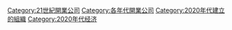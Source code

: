 {{EstcatDecadeType|20|2|21|公司|Companies|n=開業}}
[[Category:21世紀開業公司|Category:21世紀開業公司]]
[[Category:各年代開業公司|Category:各年代開業公司]]
[[Category:2020年代建立的組織|Category:2020年代建立的組織]]
[[Category:2020年代经济|Category:2020年代经济]]